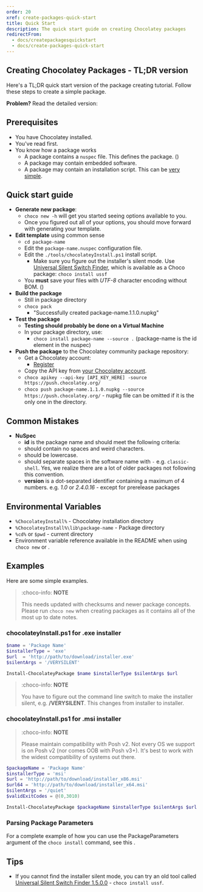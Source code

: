 ```yaml
---
order: 20
xref: create-packages-quick-start
title: Quick Start
description: The quick start guide on creating Chocolatey packages
redirectFrom:
  - docs/createpackagesquickstart
  - docs/create-packages-quick-start
---
```


## Creating Chocolatey Packages - TL;DR version

Here's a TL;DR quick start version of the package creating tutorial. Follow these steps to create a simple package.

**Problem?** Read the detailed version: <Xref title="Creating Chocolatey Packages" value="create-packages" />

## Prerequisites

* You have Chocolatey installed.
* You've read <Xref title="What are Chocolatey Packages?" value="getting-started" anchor="what-are-chocolatey-packages" /> first.
* You know how a package works
  * A package contains a `nuspec` file. This defines the package. (<Xref title="Docs" value="create-packages" anchor="nuspec" />)
  * A package may contain embedded software.
  * A package may contain an installation script. This can be [very simple](#examples).

## Quick start guide

* **Generate new package**:
   * `choco new -h` will get you started seeing options available to you.
   * Once you figured out all of your options, you should move forward with generating your template.
* **Edit template** using common sense
   * `cd package-name`
   * Edit the `package-name.nuspec` configuration file.
   * Edit the `./tools/chocolateyInstall.ps1` install script.
     * Make sure you figure out the installer's silent mode. Use [Universal Silent Switch Finder](http://unattended.sourceforge.net/installers.php), which is available as a Choco package: `choco install ussf`
   * You __must__ save your files with _UTF-8_ character encoding without BOM. (<Xref title="Details" value="create-packages" anchor="character-encoding" />)
* **Build the package**
   * Still in package directory
   * `choco pack`
      * "Successfully created package-name.1.1.0.nupkg"
* **Test the package**
   * **Testing should probably be done on a Virtual Machine**
   * In your package directory, use:
      * `choco install package-name --source .` (package-name is the id element in the nuspec)
* **Push the package** to the Chocolatey community package repository:
   * Get a Chocolatey account:
      * [Register](https://chocolatey.org/account/register)
   * Copy the API key from [your Chocolatey account](https://chocolatey.org/account).
   * `choco apikey --api-key [API_KEY_HERE] -source https://push.chocolatey.org/`
   * `choco push package-name.1.1.0.nupkg --source https://push.chocolatey.org/` - nupkg file can be omitted if it is the only one in the directory.

## Common Mistakes

* **NuSpec**
   * **id** is the package name and should meet the following criteria:
    * should contain no spaces and weird characters.
    * should be lowercase.
    * should separate spaces in the software name with `-` e.g. `classic-shell`. Yes, we realize there are a lot of older packages not following this convention.
   * **version** is a dot-separated identifier containing a maximum of 4 numbers. e.g. _1.0_ or _2.4.0.16_ - except for prerelease packages

## Environmental Variables

* `%ChocolateyInstall%` - Chocolatey installation directory
* `%ChocolateyInstall%\lib\package-name` - Package directory
* `%cd%` or `$pwd` - current directory
* Environment variable reference available in the README when using `choco new` or <Xref title="online" value="powershell-reference" anchor="variables" />.

## Examples

Here are some simple examples.

> :choco-info: **NOTE**
>
> This needs updated with checksums and newer package concepts. Please run `choco new` when creating packages as it contains all of the most up to date notes.

### chocolateyInstall.ps1 for .exe installer

```powershell
$name = 'Package Name'
$installerType = 'exe'
$url  = 'http://path/to/download/installer.exe'
$silentArgs = '/VERYSILENT'

Install-ChocolateyPackage $name $installerType $silentArgs $url
```

> :choco-info: **NOTE**
>
> You have to figure out the command line switch to make the installer silent, e.g. **/VERYSILENT**. This changes from installer to installer.

### chocolateyInstall.ps1 for .msi installer

> :choco-info: **NOTE**
>
> Please maintain compatibility with Posh v2. Not every OS we support is on Posh v2 (nor comes OOB with Posh v3+). It's best to work with the widest compatibility of systems out there.

```powershell
$packageName = 'Package Name'
$installerType = 'msi'
$url = 'http://path/to/download/installer_x86.msi'
$url64 = 'http://path/to/download/installer_x64.msi'
$silentArgs = '/quiet'
$validExitCodes = @(0,3010)

Install-ChocolateyPackage $packageName $installerType $silentArgs $url $url64  -validExitCodes $validExitCodes
```

### Parsing Package Parameters

For a complete example of how you can use the PackageParameters argument of the ```choco install``` command, see this <Xref title="How-To" value="parse-package-parameters" />.

## Tips

* If you cannot find the installer silent mode, you can try an old tool called [Universal Silent Switch Finder 1.5.0.0](http://www.softpedia.com/progDownload/Universal-Silent-Switch-Finder-Download-180984.html) - `choco install ussf`.
